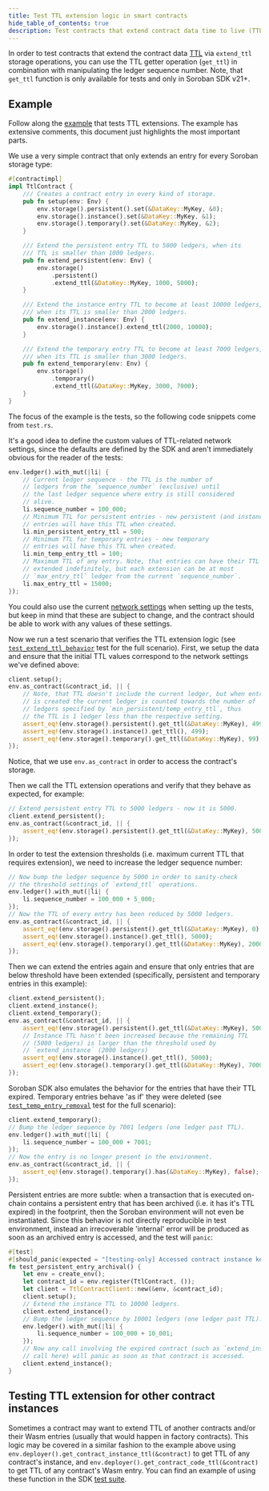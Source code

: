 ```yaml
---
title: Test TTL extension logic in smart contracts
hide_table_of_contents: true
description: Test contracts that extend contract data time to live (TTL)
---
```


In order to test contracts that extend the contract data [TTL](../../../learn/fundamentals/contract-development/storage/state-archival.mdx#ttl) via `extend_ttl` storage operations, you can use the TTL getter operation (`get_ttl`) in combination with manipulating the ledger sequence number. Note, that `get_ttl` function is only available for tests and only in Soroban SDK v21+.

## Example

Follow along the [example](https://github.com/stellar/soroban-examples/blob/main/ttl/src/lib.rs) that tests TTL extensions. The example has extensive comments, this document just highlights the most important parts.

We use a very simple contract that only extends an entry for every Soroban storage type:

```rust
#[contractimpl]
impl TtlContract {
    /// Creates a contract entry in every kind of storage.
    pub fn setup(env: Env) {
        env.storage().persistent().set(&DataKey::MyKey, &0);
        env.storage().instance().set(&DataKey::MyKey, &1);
        env.storage().temporary().set(&DataKey::MyKey, &2);
    }

    /// Extend the persistent entry TTL to 5000 ledgers, when its
    /// TTL is smaller than 1000 ledgers.
    pub fn extend_persistent(env: Env) {
        env.storage()
            .persistent()
            .extend_ttl(&DataKey::MyKey, 1000, 5000);
    }

    /// Extend the instance entry TTL to become at least 10000 ledgers,
    /// when its TTL is smaller than 2000 ledgers.
    pub fn extend_instance(env: Env) {
        env.storage().instance().extend_ttl(2000, 10000);
    }

    /// Extend the temporary entry TTL to become at least 7000 ledgers,
    /// when its TTL is smaller than 3000 ledgers.
    pub fn extend_temporary(env: Env) {
        env.storage()
            .temporary()
            .extend_ttl(&DataKey::MyKey, 3000, 7000);
    }
}
```

The focus of the example is the tests, so the following code snippets come from `test.rs`.

It's a good idea to define the custom values of TTL-related network settings, since the defaults are defined by the SDK and aren't immediately obvious for the reader of the tests:

```rust
env.ledger().with_mut(|li| {
    // Current ledger sequence - the TTL is the number of
    // ledgers from the `sequence_number` (exclusive) until
    // the last ledger sequence where entry is still considered
    // alive.
    li.sequence_number = 100_000;
    // Minimum TTL for persistent entries - new persistent (and instance)
    // entries will have this TTL when created.
    li.min_persistent_entry_ttl = 500;
    // Minimum TTL for temporary entries - new temporary
    // entries will have this TTL when created.
    li.min_temp_entry_ttl = 100;
    // Maximum TTL of any entry. Note, that entries can have their TTL
    // extended indefinitely, but each extension can be at most
    // `max_entry_ttl` ledger from the current `sequence_number`.
    li.max_entry_ttl = 15000;
});
```

You could also use the current [network settings](../../../networks/resource-limits-fees.mdx#resource-fees) when setting up the tests, but keep in mind that these are subject to change, and the contract should be able to work with any values of these settings.

Now we run a test scenario that verifies the TTL extension logic (see [`test_extend_ttl_behavior`](https://github.com/stellar/soroban-examples/blob/f595fb5df06058ec0b9b829e9e4d0fe0513e0aa8/ttl/src/test.rs#L38) test for the full scenario). First, we setup the data and ensure that the initial TTL values correspond to the network settings we've defined above:

```rust
client.setup();
env.as_contract(&contract_id, || {
    // Note, that TTL doesn't include the current ledger, but when entry
    // is created the current ledger is counted towards the number of
    // ledgers specified by `min_persistent/temp_entry_ttl`, thus
    // the TTL is 1 ledger less than the respective setting.
    assert_eq!(env.storage().persistent().get_ttl(&DataKey::MyKey), 499);
    assert_eq!(env.storage().instance().get_ttl(), 499);
    assert_eq!(env.storage().temporary().get_ttl(&DataKey::MyKey), 99);
});
```

Notice, that we use `env.as_contract` in order to access the contract's storage.

Then we call the TTL extension operations and verify that they behave as expected, for example:

```rust
// Extend persistent entry TTL to 5000 ledgers - now it is 5000.
client.extend_persistent();
env.as_contract(&contract_id, || {
    assert_eq!(env.storage().persistent().get_ttl(&DataKey::MyKey), 5000);
});
```

In order to test the extension thresholds (i.e. maximum current TTL that requires extension), we need to increase the ledger sequence number:

```rust
// Now bump the ledger sequence by 5000 in order to sanity-check
// the threshold settings of `extend_ttl` operations.
env.ledger().with_mut(|li| {
    li.sequence_number = 100_000 + 5_000;
});
// Now the TTL of every entry has been reduced by 5000 ledgers.
env.as_contract(&contract_id, || {
    assert_eq!(env.storage().persistent().get_ttl(&DataKey::MyKey), 0);
    assert_eq!(env.storage().instance().get_ttl(), 5000);
    assert_eq!(env.storage().temporary().get_ttl(&DataKey::MyKey), 2000);
});
```

Then we can extend the entries again and ensure that only entries that are below threshold have been extended (specifically, persistent and temporary entries in this example):

```rust
client.extend_persistent();
client.extend_instance();
client.extend_temporary();
env.as_contract(&contract_id, || {
    assert_eq!(env.storage().persistent().get_ttl(&DataKey::MyKey), 5000);
    // Instance TTL hasn't been increased because the remaining TTL
    // (5000 ledgers) is larger than the threshold used by
    // `extend_instance` (2000 ledgers)
    assert_eq!(env.storage().instance().get_ttl(), 5000);
    assert_eq!(env.storage().temporary().get_ttl(&DataKey::MyKey), 7000);
});
```

Soroban SDK also emulates the behavior for the entries that have their TTL expired. Temporary entries behave 'as if' they were deleted (see [`test_temp_entry_removal`](https://github.com/stellar/soroban-examples/blob/f595fb5df06058ec0b9b829e9e4d0fe0513e0aa8/ttl/src/test.rs#L112) test for the full scenario):

```rust
client.extend_temporary();
// Bump the ledger sequence by 7001 ledgers (one ledger past TTL).
env.ledger().with_mut(|li| {
    li.sequence_number = 100_000 + 7001;
});
// Now the entry is no longer present in the environment.
env.as_contract(&contract_id, || {
    assert_eq!(env.storage().temporary().has(&DataKey::MyKey), false);
});
```

Persistent entries are more subtle: when a transaction that is executed on-chain contains a persistent entry that has been archived (i.e. it has it's TTL expired) in the footprint, then the Soroban environment will not even be instantiated. Since this behavior is not directly reproducible in test environment, instead an irrecoverable 'internal' error will be produced as soon as an archived entry is accessed, and the test will `panic`:

```rust
#[test]
#[should_panic(expected = "[testing-only] Accessed contract instance key that has been archived.")]
fn test_persistent_entry_archival() {
    let env = create_env();
    let contract_id = env.register(TtlContract, ());
    let client = TtlContractClient::new(&env, &contract_id);
    client.setup();
    // Extend the instance TTL to 10000 ledgers.
    client.extend_instance();
    // Bump the ledger sequence by 10001 ledgers (one ledger past TTL).
    env.ledger().with_mut(|li| {
        li.sequence_number = 100_000 + 10_001;
    });
    // Now any call involving the expired contract (such as `extend_instance`
    // call here) will panic as soon as that contract is accessed.
    client.extend_instance();
}
```

## Testing TTL extension for other contract instances

Sometimes a contract may want to extend TTL of another contracts and/or their Wasm entries (usually that would happen in factory contracts). This logic may be covered in a similar fashion to the example above using `env.deployer().get_contract_instance_ttl(&contract)` to get TTL of any contract's instance, and `env.deployer().get_contract_code_ttl(&contract)` to get TTL of any contract's Wasm entry. You can find an example of using these function in the SDK [test suite](https://github.com/stellar/rs-soroban-sdk/blob/ff05c3d4cbed97db50142372e9d7a4fa4a8d1d5d/soroban-sdk/src/tests/storage_testutils.rs#L76).
